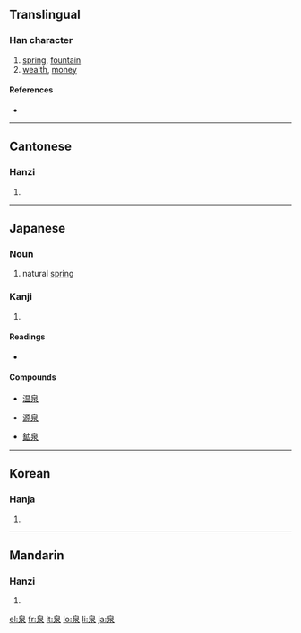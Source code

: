 ==Translingual==

===Han character===
{{Han char|rn=85|rad=水|as=05|sn=9|four=2623<sub>2</sub>|canj=竹日水 (HAE)|ids=⿱[[白]][[水]]}}

# [[spring]], [[fountain]]
# [[wealth]], [[money]]

====References====
* {{Han ref|kx=0615.120|dkj=17274|dj=1009.090|hdz=31576.100|uh=6CC9|ud=27849|bh=AC75|bd=44149}}

----

==Cantonese==

===Hanzi===
{{yue-hanzi|jyut=|y=chyun4}}

# {{defn|Cantonese}}

----

==Japanese==

===Noun===
{{ja-noun|k|count=|hira=いずみ|rom=izumi}}

# natural [[spring]]

===Kanji===
{{ja-kanji|grade=6|rs=水05}}

# {{defn|Japanese}}

====Readings====
* {{ja-readings|on=[[せん]] ([[sen]])|kun=[[いずみ]] ([[izumi]])}}

====Compounds====
{{top4}}
* [[温泉]]
{{mid4}}
* [[源泉]]
{{mid4}}
* [[鉱泉]]
{{mid4}}
{{bottom}}

----

==Korean==

===Hanja===
{{ko-hanja|hangeul=천|eumhun=|rv=cheon|mr=ch'ŏn|y=chen}}

# {{defn|Korean}}

----

==Mandarin==

===Hanzi===
{{cmn-hanzi|pin=[[quán]] ([[quan2]])|wg=ch'üan<sup>2</sup>}}

# {{defn|Mandarin}}

[[el:泉]]
[[fr:泉]]
[[it:泉]]
[[lo:泉]]
[[li:泉]]
[[ja:泉]]